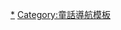 {{Navbox
|name = 白雪公主
|title = [[格林兄弟]]《[[白雪公主]]》
|bodyclass = hlist
|listclass = hlist
|aboveclass = hlist
|belowclass = hlist

|above =
*{{link-en|白雪公主 (特許經營)|Snow White (franchise)|迪士尼特許經營}}
*《{{link-en|金樹和銀樹|Gold-Tree and Silver-Tree}}》
*《{{link-en|白雪紅火|Snow-White-Fire-Red}}》
*《{{link-en|死亡公主與七騎士傳|The Tale of the Dead Princess and the Seven Knights}}》

|group2 = 改編電影
|list2 = 
*《{{link-en|白雪公主 (1902年電影)|Snow White (1902 film)|白雪公主}}》（1902）
*《{{link-en|白雪公主 (1916年電影)|Snow White (1916 film)|白雪公主}}》（1916）
*《{{link-en|白雪公主 (1933年電影)|Snow White (1933 film)|白雪公主}}》（1933）
*《[[白雪公主 (1937年電影)|-{zh-cn:白雪公主与七个小矮人;zh-tw:白雪公主;zh-hk:雪姑七友;zh-mo:雪姑七友;}-]]》（1937）
*《{{link-en|黑炭公主與七矮人|Coal Black and de Sebben Dwarfs}}》（1943）
*《{{link-en|七矮人拯救記|The Seven Dwarfs to the Rescue}}》（1951）
*《{{link-en|白雪公主與七矮人 (1955年電影)|Snow White and the Seven Dwarfs (1955 film)|白雪公主與七矮人}}》（1955）
*《{{link-en|白雪公主與三丑 (1955年電影)|Snow White and the Three Stooges|白雪公主與三丑}}》（1961）
*《{{link-en|白雪公主 (1961年電影)|Snow White (1962 film)|白雪公主}}》（1961）
*《{{link-en|白雪公主聖誕節|A Snow White Christmas}}》（1980）
*《{{link-en|讓公主留下來|Neberte nám princeznú}}》（1981）
*《{{link-en|白雪公主 (1987年電影)|Snow White (1987 film)|白雪公主}}》（1987）
*《{{link-en|從此以後過著幸福快樂的日子 (1993年電影)|Happily Ever After (1993 film)|從此以後過著幸福快樂的日子}}》（1993）
*《{{link-en|白雪公主 (1995年電影)|Snow White (1995 film)|白雪公主}}》（1995）
*《{{link-en|白雪公主：恐怖童話|Snow White: A Tale of Terror}}》（1997）
*《{{link-en|白雪公主：童話中的童話|Snow White: The Fairest of Them All}}》（2001）
*《{{link-en|七矮人–森林裡的孤單男子|7 Dwarves – Men Alone in the Wood}}》（2004）
*《{{link-en|白雪公主：續集|Snow White: The Sequel}}》（2007）
*《[[白雪新鮮人]]》（2007）
*《{{link-en|從此以後過著幸福快樂的日子2：白雪公主—另一位咬了蘋果的人|Happily N'Ever After 2: Snow White—Another Bite @ the Apple}}》（2009）
*《{{link-en|白雪 (2009年電影)|Blanche Neige|白雪}}》（2009）
*《{{link-en|格林兄弟的白雪公主|Grimm's Snow White}}》（2012）
*《[[魔鏡，魔鏡]]》（2012）
*《{{link-en|白雪公主 (2012年電影)|Blancanieves|白雪公主}}》（2012）
*《{{link-en|命中注定 (2017年電影)|Charming (film)|命中注定}}》（2017）
*《[[白雪公主 (未上映電影)|白雪公主]]》（TBA）

|group3 = 獵人主角電影
|list3 = 
*《[[公主與狩獵者]]》（2012）
*《[[狩獵者：凜冬之戰]]》（2016）

|group4 = 電視節目
|list4 = 
*《[[魔幻王朝]]》
*《{{link-en|白馬王子 (情境喜劇)|The Charmings|白馬王子}}》
*《{{link-en|白雪公主傳說|The Legend of Snow White}}》
*《[[新白雪姬傳說]]》
*《[[童話小鎮]]》
*《[[小公主蘇菲亞]]》
*《[[七寶 (動畫)|七寶]]》

|group5 = 舞台劇
|list5 = 
*《{{link-en|白雪公主與七矮人 (1912年戲劇)|Snow White and the Seven Dwarfs (1912 play)|白雪公主與七矮人}}》（1912）
*《{{link-en|白雪公主與七矮人 (音樂劇)|Snow White and the Seven Dwarfs (musical)|白雪公主與七矮人}}》

|group6 = 其他媒體
|list6 = 
*《{{link-en|白雪 (Fables)|Snow White (Fables)|Fables}}》（漫畫）
*《{{link-en|魔鏡米拉|Mira, Mirror}}》（小說）
*《{{link-en|魔鏡，魔鏡 (小說)|Mirror, Mirror (novel)|魔鏡，魔鏡}}》（小說）
*《{{link-en|格林姊妹童話，紅似血|Red as Blood, or Tales from the Sisters Grimmer}}》（短篇）
*《{{link-en|白雪公主 (歌劇)|Schneewittchen (opera)|白雪公主}}》（歌劇）
*{{link-en|七矮人的礦車|Seven Dwarfs Mine Train}}（觀光景點）
*{{link-en|白雪公主大冒險|Snow White's Scary Adventures}}（觀光景點）
*{{link-en|白雪公主石窟|Snow White Grotto}}（觀光景點）
*《{{link-en|白雪公主：從此以後過著幸福快樂的日子|Snow White: Happily Ever After (video game)}}》（電子遊戲）
*〈{{link-en|雪、魔鏡、蘋果|Snow, Glass, Apples}}〉（短篇故事）
*《{{link-en|蛇之影|The Serpent's Shadow (Lackey novel)}}》（小說）
*《{{link-en|夢幻童話|Fairest (novel)}}》（小說）
*《[[政治正確童話]]》（短篇故事集）
*《[[我們身邊的狼]]》（電子遊戲）

|group7 = 芭蕾舞
|list7 =
*《{{link-en|魔鏡 (芭蕾舞)|The Magic Mirror (ballet)|魔鏡}}》（1903）
*《{{link-en|白雪公主與七矮人 (芭蕾舞)|Snow White and the Seven Dwarfs (ballet)|白雪公主與七矮人}}》

|group8 = 角色
|list8 = 
*[[白雪公主 (角色)|白雪公主]]
**{{link-en|白雪公主 (迪士尼角色)|Snow White (Disney)|白雪公主}}{{small|（迪士尼）}}
**{{link-en|瑪麗·瑪格麗特·布蘭查德|Mary Margaret Blanchard}}
*{{link-en|皇后 (白雪公主)|Queen (Snow White)|皇后}}
**{{link-en|壞皇后 (迪士尼角色)|Evil Queen (Disney)|壞皇后}}{{small|（迪士尼）}}
**{{link-en|雷佳納·米爾斯|Regina Mills}}
**{{link-en|寓言皇后|Queen of Fables}}
*[[七個小矮人]]
*[[魔鏡 (白雪公主)|魔鏡]]
*{{link-en|獵人 (白雪公主)|Huntsman (Snow White)|獵人}}
*[[白馬王子]]

|below =
*'''{{icon|CAT}} [[:Category:白雪公主|分类]]'''
}}<noinclude>
{{DEFAULTSORT:Snow White}}
[[Category:白雪公主題材作品|*]]
[[Category:童話導航模板]]
</noinclude>